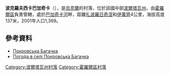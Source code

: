 {{coord|49|51|39|N|33|9|6|E|scale:100000_region:UA|display=title}}

'''波克羅夫西卡巴加奇卡'''（{{lang-uk|Покровська Багачка}}），是[[烏克蘭|烏克蘭]]的村落，位於該國中部[[波爾塔瓦州|波爾塔瓦州]]，由[[霍羅爾區|霍羅爾區]]負責管轄，處於[[巴加奇卡河_(蘇拉河支流)|巴加奇卡河]]畔，距離[[扎波羅日奇涅|扎波羅日奇涅]]和[[伊萬齊|伊萬齊]]4公里，海拔高度137米，2001年人口1,369。

==參考資料==
* [http://gska2.rada.gov.ua/pls/z7502/A005?rdat1=25.04.2009&rf7571=26751 Покровська Багачка]{{dead link|date=2018年3月|bot=InternetArchiveBot|fix-attempted=yes}}
* [http://weather.in.ua/ua/poltavskaja/21072 Погода в селі Покровська Багачка] {{Wayback|url=http://weather.in.ua/ua/poltavskaja/21072|date=20161104223706}}
{{Poltava-geo-stub}}
{{DEFAULTSORT:Покровська Багачка}}
[[Category:波爾塔瓦州村落|Category:波爾塔瓦州村落]]
[[Category:霍羅爾區村落|Category:霍羅爾區村落]]